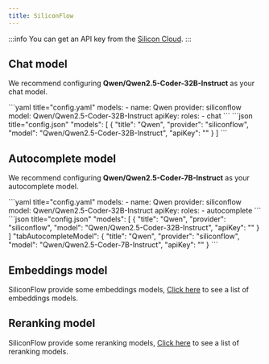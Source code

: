 ```yaml
---
title: SiliconFlow
---
```



:::info
You can get an API key from the [Silicon Cloud](https://cloud.siliconflow.cn/account/ak).
:::

## Chat model

We recommend configuring **Qwen/Qwen2.5-Coder-32B-Instruct** as your chat model.

<Tabs groupId="config-example">
    <TabItem value="yaml" label="YAML">
    ```yaml title="config.yaml"
    models:
      - name: Qwen
        provider: siliconflow
        model: Qwen/Qwen2.5-Coder-32B-Instruct
        apiKey: <YOUR_SILICONFLOW_API_KEY>
        roles:
          - chat
    ```
    </TabItem>
    <TabItem value="json" label="JSON">
    ```json title="config.json"
      "models": [
        {
          "title": "Qwen",
          "provider": "siliconflow",
          "model": "Qwen/Qwen2.5-Coder-32B-Instruct",
          "apiKey": "<YOUR_SILICONFLOW_API_KEY>"
        }
      ]
    ```
    </TabItem>
</Tabs>

## Autocomplete model

We recommend configuring **Qwen/Qwen2.5-Coder-7B-Instruct** as your autocomplete model.

<Tabs groupId="config-example">
    <TabItem value="yaml" label="YAML">
    ```yaml title="config.yaml"
    models:
      - name: Qwen
        provider: siliconflow
        model: Qwen/Qwen2.5-Coder-32B-Instruct
        apiKey: <YOUR_SILICONFLOW_API_KEY>
        roles: 
          - autocomplete
    ```
    </TabItem>
    <TabItem value="json" label="JSON">
    ```json title="config.json"
      "models": [
        {
          "title": "Qwen",
          "provider": "siliconflow",
          "model": "Qwen/Qwen2.5-Coder-32B-Instruct",
          "apiKey": "<YOUR_SILICONFLOW_API_KEY>"
        }
      ]
      "tabAutocompleteModel": {
        "title": "Qwen",
        "provider": "siliconflow",
        "model": "Qwen/Qwen2.5-Coder-7B-Instruct",
        "apiKey": "<YOUR_SILICONFLOW_API_KEY>"
      }
    ```
    </TabItem>
</Tabs>

## Embeddings model

SiliconFlow provide some embeddings models, [Click here](https://siliconflow.cn/models) to see a list of embeddings models.

## Reranking model

SiliconFlow provide some reranking models, [Click here](https://siliconflow.cn/models) to see a list of reranking models.
